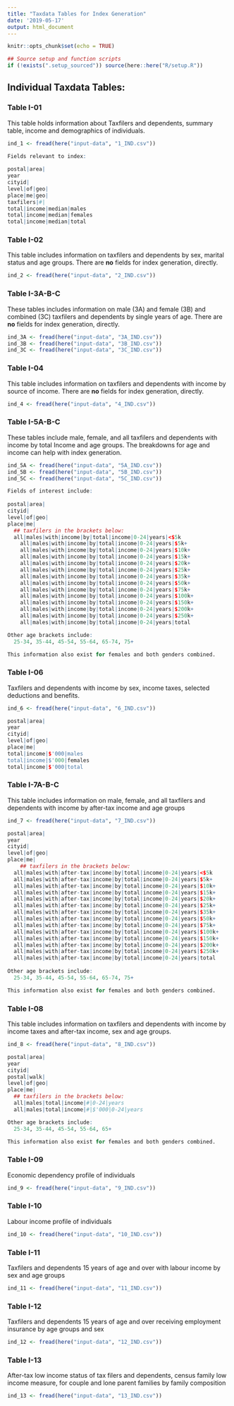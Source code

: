 ```yaml
---
title: "Taxdata Tables for Index Generation"
date: '2019-05-17'
output: html_document
---
```


```r
knitr::opts_chunk$set(echo = TRUE)
```

```r

## Source setup and function scripts
if (!exists(".setup_sourced")) source(here::here("R/setup.R"))
```

## Individual Taxdata Tables:

### Table I-01
This table holds information about Taxfilers and dependents, summary table, income and demographics of individuals.
 
```r
ind_1 <- fread(here("input-data", "1_IND.csv"))

Fields relevant to index:
  
postal|area|
year
cityid|
level|of|geo|
place|me|geo|
taxfilers|#|
total|income|median|males
total|income|median|females
total|income|median|total

```


### Table I-02
This table includes information on taxfilers and dependents by sex, marital status and age groups. 
There are **no** fields for index generation, directly.

```r
ind_2 <- fread(here("input-data", "2_IND.csv"))
```

### Table I-3A-B-C
These tables includes information on male (3A) and female (3B) and combined (3C) taxfilers and dependents by single years of age. 
There are **no** fields for index generation, directly.

```r
ind_3A <- fread(here("input-data", "3A_IND.csv"))
ind_3B <- fread(here("input-data", "3B_IND.csv"))
ind_3C <- fread(here("input-data", "3C_IND.csv"))
```


### Table I-04 
This table includes information on taxfilers and dependents with income by source of income.
There are **no** fields for index generation, directly.

```r
ind_4 <- fread(here("input-data", "4_IND.csv"))
```

### Table I-5A-B-C
These tables include male, female, and all taxfilers and dependents with income by total Income and age groups.
The breakdowns for age and income can help with index generation.

```r
ind_5A <- fread(here("input-data", "5A_IND.csv"))
ind_5B <- fread(here("input-data", "5B_IND.csv"))
ind_5C <- fread(here("input-data", "5C_IND.csv"))

Fields of interest include:
  
postal|area|	
cityid|	
level|of|geo|	
place|me|
  ## taxfilers in the brackets below:
  all|males|with|income|by|total|income|0-24|years|<$5k
	all|males|with|income|by|total|income|0-24|years|$5k+	   
	all|males|with|income|by|total|income|0-24|years|$10k+
	all|males|with|income|by|total|income|0-24|years|$15k+
	all|males|with|income|by|total|income|0-24|years|$20k+
	all|males|with|income|by|total|income|0-24|years|$25k+
	all|males|with|income|by|total|income|0-24|years|$35k+
	all|males|with|income|by|total|income|0-24|years|$50k+
	all|males|with|income|by|total|income|0-24|years|$75k+
	all|males|with|income|by|total|income|0-24|years|$100k+
	all|males|with|income|by|total|income|0-24|years|$150k+
	all|males|with|income|by|total|income|0-24|years|$200k+
	all|males|with|income|by|total|income|0-24|years|$250k+
	all|males|with|income|by|total|income|0-24|years|total

Other age brackets include:
  25-34, 35-44, 45-54, 55-64, 65-74, 75+

This information also exist for females and both genders combined.
```


### Table I-06 
Taxfilers and dependents with income by sex, income taxes, selected deductions and benefits.

```r
ind_6 <- fread(here("input-data", "6_IND.csv"))

postal|area|
year	
cityid|	
level|of|geo|	
place|me|
total|income|$'000|males
total|income|$'000|females
total|income|$'000|total
```

### Table I-7A-B-C
This table includes information on male, female, and all taxfilers and dependents with income by after-tax income and age groups

```r
ind_7 <- fread(here("input-data", "7_IND.csv"))

postal|area|	
year	
cityid|	
level|of|geo|	
place|me|
    ## taxfilers in the brackets below:
  all|males|with|after-tax|income|by|total|income|0-24|years|<$5k
  all|males|with|after-tax|income|by|total|income|0-24|years|$5k+	
  all|males|with|after-tax|income|by|total|income|0-24|years|$10k+
  all|males|with|after-tax|income|by|total|income|0-24|years|$15k+	
  all|males|with|after-tax|income|by|total|income|0-24|years|$20k+  
  all|males|with|after-tax|income|by|total|income|0-24|years|$25k+
  all|males|with|after-tax|income|by|total|income|0-24|years|$35k+
  all|males|with|after-tax|income|by|total|income|0-24|years|$50k+
  all|males|with|after-tax|income|by|total|income|0-24|years|$75k+
  all|males|with|after-tax|income|by|total|income|0-24|years|$100k+   
  all|males|with|after-tax|income|by|total|income|0-24|years|$150k+
  all|males|with|after-tax|income|by|total|income|0-24|years|$200k+
  all|males|with|after-tax|income|by|total|income|0-24|years|$250k+
  all|males|with|after-tax|income|by|total|income|0-24|years|total
  
Other age brackets include:
  25-34, 35-44, 45-54, 55-64, 65-74, 75+

This information also exist for females and both genders combined.

```


### Table I-08 
This table includes information on taxfilers and dependents with income by income taxes and after-tax income, sex and age groups.

```r
ind_8 <- fread(here("input-data", "8_IND.csv"))

postal|area|
year	
cityid|		
postal|walk|	
level|of|geo|	
place|me|
  ## taxfilers in the brackets below:
  all|males|total|income|#|0-24|years	
  all|males|total|income|#|$'000|0-24|years

Other age brackets include:
  25-34, 35-44, 45-54, 55-64, 65+

This information also exist for females and both genders combined.
```

### Table I-09 
Economic dependency profile of individuals

```r
ind_9 <- fread(here("input-data", "9_IND.csv"))
```

### Table I-10 
Labour income profile of individuals

```r
ind_10 <- fread(here("input-data", "10_IND.csv"))
```

### Table I-11 
Taxfilers and dependents 15 years of age and over with labour income by sex and age groups

```r
ind_11 <- fread(here("input-data", "11_IND.csv"))
```

### Table I-12 
Taxfilers and dependents 15 years of age and over receiving employment insurance by age groups and sex

```r
ind_12 <- fread(here("input-data", "12_IND.csv"))
```

### Table I-13 
After-tax low income status of tax filers and dependents, census family low income measure, for couple and lone parent families by family composition

```r
ind_13 <- fread(here("input-data", "13_IND.csv"))
```


